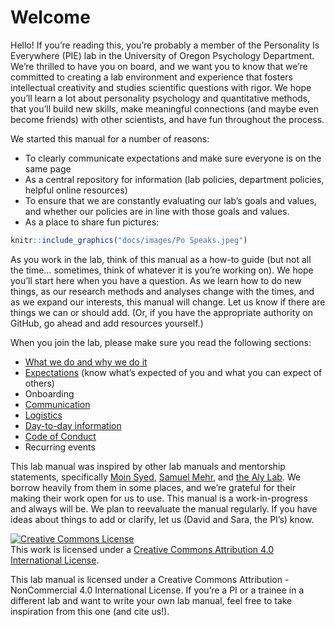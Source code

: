 # Welcome{#welcome}

Hello! If you’re reading this, you’re probably a member of the Personality Is Everywhere (PIE) lab in the University of Oregon Psychology Department. We’re thrilled to have you on board, and we want you to know that we’re committed to creating a lab environment and experience that fosters intellectual creativity and studies scientific questions with rigor. We hope you’ll learn a lot about personality psychology and quantitative methods, that you’ll build new skills, make meaningful connections (and maybe even become friends) with other scientists, and have fun throughout the process. 

We started this manual for a number of reasons:

- To clearly communicate expectations and make sure everyone is on the same page
- As a central repository for information (lab policies, department policies, helpful online resources)
- To ensure that we are constantly evaluating our lab’s goals and values, and whether our policies are in line with those goals and values.
- As a place to share fun pictures:

```r
knitr::include_graphics("docs/images/Po Speaks.jpeg")
```
 

As you work in the lab, think of this manual as a how-to guide (but not all the time… sometimes, think of whatever it is you’re working on). We hope you’ll start here when you have a question. As we learn how to do new things, as our research methods and analyses change with the times, and as we expand our interests, this manual will change. Let us know if there are things we can or should add. (Or, if you have the appropriate authority on GitHub, go ahead and add resources yourself.)

When you join the lab, please make sure you read the following sections:

- [What we do and why we do it](#whatwedo)
- [Expectations](#roles) (know what’s expected of you and what you can expect of others)
- Onboarding
- [Communication](#communication)
- [Logistics](#logistics)
- [Day-to-day information](#daytoday)
- [Code of Conduct](#codeofconduct)
- Recurring events

This lab manual was inspired by other lab manuals and mentorship statements, specifically [Moin Syed](https://osf.io/qysm2/), [Samuel Mehr](https://thebiologist.rsb.org.uk/biologist/158-biologist/features/2299-how-to-write-a-lab-handbook), and [the Aly Lab](https://github.com/alylab/labmanual/blob/master/aly-lab-manual.docx). We borrow heavily from them in some places, and we’re grateful for their making their work open for us to use. This manual is a work-in-progress and always will be. We plan to reevaluate the manual regularly. If you have ideas about things to add or clarify, let us (David and Sara, the PI’s) know. 

<a rel="license" href="http://creativecommons.org/licenses/by/4.0/"><img alt="Creative Commons License" style="border-width:0" src="https://i.creativecommons.org/l/by/4.0/88x31.png" /></a><br />This work is licensed under a <a rel="license" href="http://creativecommons.org/licenses/by/4.0/">Creative Commons Attribution 4.0 International License</a>.

This lab manual is licensed under a Creative Commons Attribution - NonCommercial 4.0 International License. If you’re a PI or a trainee in a different lab and want to write your own lab manual, feel free to take inspiration from this one (and cite us!).
